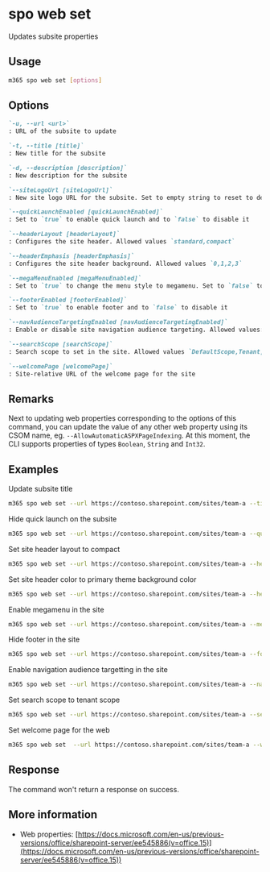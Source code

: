 
# spo web set

Updates subsite properties

## Usage

```sh
m365 spo web set [options]
```

## Options

```md defintion-list
`-u, --url <url>`
: URL of the subsite to update

`-t, --title [title]`
: New title for the subsite

`-d, --description [description]`
: New description for the subsite

`--siteLogoUrl [siteLogoUrl]`
: New site logo URL for the subsite. Set to empty string to reset to default.

`--quickLaunchEnabled [quickLaunchEnabled]`
: Set to `true` to enable quick launch and to `false` to disable it

`--headerLayout [headerLayout]`
: Configures the site header. Allowed values `standard,compact`

`--headerEmphasis [headerEmphasis]`
: Configures the site header background. Allowed values `0,1,2,3`

`--megaMenuEnabled [megaMenuEnabled]`
: Set to `true` to change the menu style to megamenu. Set to `false` to use the cascading menu style

`--footerEnabled [footerEnabled]`
: Set to `true` to enable footer and to `false` to disable it

`--navAudienceTargetingEnabled [navAudienceTargetingEnabled]`
: Enable or disable site navigation audience targeting. Allowed values: `true` or `false`.

`--searchScope [searchScope]`
: Search scope to set in the site. Allowed values `DefaultScope,Tenant,Hub,Site`

`--welcomePage [welcomePage]`
: Site-relative URL of the welcome page for the site
```

<Global />

## Remarks

Next to updating web properties corresponding to the options of this command, you can update the value of any other web property using its CSOM name, eg. `--AllowAutomaticASPXPageIndexing`. At this moment, the CLI supports properties of types `Boolean`, `String` and `Int32`.

## Examples

Update subsite title

```sh
m365 spo web set --url https://contoso.sharepoint.com/sites/team-a --title Team-a
```

Hide quick launch on the subsite

```sh
m365 spo web set --url https://contoso.sharepoint.com/sites/team-a --quickLaunchEnabled false
```

Set site header layout to compact

```sh
m365 spo web set --url https://contoso.sharepoint.com/sites/team-a --headerLayout compact
```

Set site header color to primary theme background color

```sh
m365 spo web set --url https://contoso.sharepoint.com/sites/team-a --headerEmphasis 0
```

Enable megamenu in the site

```sh
m365 spo web set --url https://contoso.sharepoint.com/sites/team-a --megaMenuEnabled true
```

Hide footer in the site

```sh
m365 spo web set --url https://contoso.sharepoint.com/sites/team-a --footerEnabled false
```

Enable navigation audience targetting in the site

```sh
m365 spo web set --url https://contoso.sharepoint.com/sites/team-a --navAudienceTargetingEnabled true
```

Set search scope to tenant scope

```sh
m365 spo web set --url https://contoso.sharepoint.com/sites/team-a --searchScope tenant
```

Set welcome page for the web

```sh
m365 spo web set  --url https://contoso.sharepoint.com/sites/team-a --welcomePage "SitePages/new-home.aspx"
```

## Response

The command won't return a response on success.

## More information

- Web properties: [https://docs.microsoft.com/en-us/previous-versions/office/sharepoint-server/ee545886(v=office.15)](https://docs.microsoft.com/en-us/previous-versions/office/sharepoint-server/ee545886(v=office.15))
